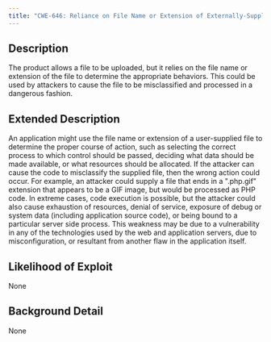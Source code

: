 ```yaml
---
title: "CWE-646: Reliance on File Name or Extension of Externally-Supplied File"
---
```


## Description
The product allows a file to be uploaded, but it relies on the file name or extension of the file to determine the appropriate behaviors. This could be used by attackers to cause the file to be misclassified and processed in a dangerous fashion.

## Extended Description
An application might use the file name or extension of a user-supplied file to determine the proper course of action, such as selecting the correct process to which control should be passed, deciding what data should be made available, or what resources should be allocated. If the attacker can cause the code to misclassify the supplied file, then the wrong action could occur. For example, an attacker could supply a file that ends in a ".php.gif" extension that appears to be a GIF image, but would be processed as PHP code. In extreme cases, code execution is possible, but the attacker could also cause exhaustion of resources, denial of service, exposure of debug or system data (including application source code), or being bound to a particular server side process. This weakness may be due to a vulnerability in any of the technologies used by the web and application servers, due to misconfiguration, or resultant from another flaw in the application itself.

## Likelihood of Exploit
None

## Background Detail
None
        